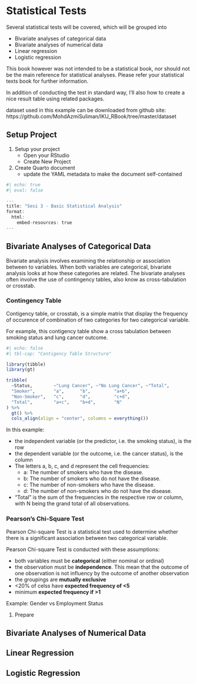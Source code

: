 # Statistical Tests

Several statistical tests will be covered, which will be grouped into

-   Bivariate analyses of categorical data
-   Bivariate analyses of numerical data
-   Linear regression
-   Logistic regression

This book however was not intended to be a statistical book, nor should not be the main reference for statistical analyses. Please refer your statistical texts book for further information.

In addition of conducting the test in standard way, I'll also how to create a nice result table using related packages.

::: callout-note
dataset used in this example can be downloaded from github site: https://github.com/MohdAzmiSuliman/IKU_RBook/tree/master/dataset
:::

## Setup Project

1.  Setup your project
    -   Open your RStudio
    -   Create New Project
2.  Create Quarto document
    -   update the YAML metadata to make the document self-contained

```r
#| echo: true
#| eval: false

---
title: "Sesi 3 - Basic Statistical Analysis"
format:
  html:
    embed-resources: true
---

```


## Bivariate Analyses of Categorical Data

Bivariate analysis involves examining the relationship or association between to variables. When both variables are categorical, bivariate analysis looks at how these categories are related. The bivariate analyses often involve the use of contingency tables, also know as cross-tabulation or crosstab.

### Contingency Table

Contigency table, or crosstab, is a simple matrix that display the frequency of occurence of combination of two categories for two categorical variable.

For example, this contigency table show a cross tabulation between smoking status and lung cancer outcome. 

```r
#| echo: false
#| tbl-cap: "Contigency Table Structure"

library(tibble)
library(gt)

tribble(
  ~Status,        ~"Lung Cancer", ~"No Lung Cancer", ~"Total",
  "Smoker",       "a",      "b",         "a+b",
  "Non-Smoker",   "c",      "d",         "c+d",
  "Total",        "a+c",    "b+d",       "N"
) %>% 
  gt() %>% 
  cols_align(align = "center", columns = everything())
```

In this example:

-   the independent variable (or the predictor, i.e. the smoking status), is the row
-   the dependent variable (or the outcome, i.e. the  cancer status), is the column
-   The letters a, b, c, and d represent the cell frequencies:
    -   a: The number of smokers who have the disease.
    -   b: The number of smokers who do not have the disease.
    -   c: The number of non-smokers who have the disease.
    -   d: The number of non-smokers who do not have the disease.
-   "Total" is the sum of the frequencies in the respective row or column, with N being the grand total of all observations.

### Pearson's Chi-Square Test

Pearson Chi-square Test is a statistical test used to determine whether there is a significant association between two categorical variable.

Pearson Chi-square Test is conducted with these assumptions:

-   both variables must be **categorical** (either nominal or ordinal)
-   the observation must be **independence**. This mean that the outcome of one observation is not influency by the outcome of another observation
-   the groupings are **mutually exclusive**
-   <20% of celss have **expected frequency of <5**
-   minimum **expected frequency if >1**

Example: Gender vs Employment Status

1.    Prepare 

## Bivariate Analyses of Numerical Data

## Linear Regression

## Logistic Regression
